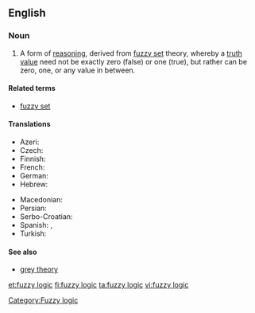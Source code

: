 ==English==

===Noun===
{{wikipedia}}
{{en-noun|head=[[fuzzy]] [[logic]]}}

# A form of [[reasoning]], derived from [[fuzzy set]] theory, whereby a [[truth value]] need not be exactly zero (false) or one (true), but rather can be zero, one, or any value in between.

====Related terms====
* [[fuzzy set]]

====Translations====
{{trans-top|logic based on the notion of fuzzy set}}
* Azeri: {{t-|az|qeyri-səlis məntiq}}
* Czech: {{t-|cs|fuzzy logika|f}}
* Finnish: {{t-|fi|sumea logiikka}}
* French: {{t-|fr|logique floue|f}}
* German: {{t-|de|Fuzzylogik}}
* Hebrew: {{t-|he|לוגיקה עמומה|f|tr=lógika amumá}}
{{trans-mid}}
* Macedonian: {{t-|mk|фази логика|f|tr=fázi lógika}}
* Persian: {{t-|fa|منطق فازی}}
* Serbo-Croatian: {{t-|sh|neizrazita logika|f}}
* Spanish: {{t-|es|lógica difusa|f}}, {{t-|es|lógica borrosa|f}}
* Turkish: {{t-|tr|bulanık mantık}}
{{trans-bottom}}

====See also====
* [[grey theory]]

[[Category:Fuzzy logic]]

[[et:fuzzy logic]]
[[fi:fuzzy logic]]
[[ta:fuzzy logic]]
[[vi:fuzzy logic]]